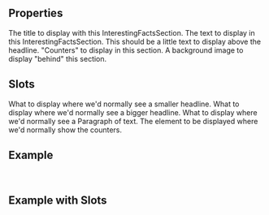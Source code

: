 
<Meta
  title="Interesting Facts Section"
  subtitle="a complete interesting facts section"
/>

## Properties

<PropsTable>
      <PropsTableRow value="headline" type="String" required>
          The title to display with this InterestingFactsSection.
        </PropsTableRow>
        <PropsTableRow value="text" type="String" required>
          The text to display in this InterestingFactsSection.
        </PropsTableRow>
        <PropsTableRow value="tagline" type="String" required>
          This should be a little text to display above the headline.
        </PropsTableRow>
        <PropsTableRow value="counters" type="<Number,String>[]" required>
         "Counters" to display in this section.
        </PropsTableRow>
        <PropsTableRow value="backgroundImage" type="ImageRef" optional>
          A background image to display "behind" this section.
        </PropsTableRow>
</PropsTable>

## Slots

<SlotsTable>
  <SlotsTableRow value="tagline" prop="string">
  What to display where we'd normally see a smaller headline.
  </SlotsTableRow>
  <SlotsTableRow value="headline" prop="string">
  What to display where we'd normally see a bigger headline.
  </SlotsTableRow>
  <SlotsTableRow value="text" prop="string">
  What to display where we'd normally see a Paragraph of text.
  </SlotsTableRow>
  <SlotsTableRow value="counters" prop="counters[]">The element to be displayed where we'd normally show the counters.
  </SlotsTableRow>
</SlotsTable>

## Example

<ExampleLoader example="InterestingFactsSection.tsx" />

<br />

## Example with Slots

<ExampleLoader example="InterestingFactsSection.slots.tsx" />

